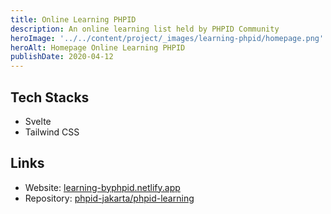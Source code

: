 ```yaml
---
title: Online Learning PHPID
description: An online learning list held by PHPID Community
heroImage: '../../content/project/_images/learning-phpid/homepage.png'
heroAlt: Homepage Online Learning PHPID
publishDate: 2020-04-12
---
```


## Tech Stacks

- Svelte
- Tailwind CSS

## Links

- Website: [learning-byphpid.netlify.app](https://learning-byphpid.netlify.app/)
- Repository: [phpid-jakarta/phpid-learning](https://github.com/phpid-jakarta/phpid-learning)

